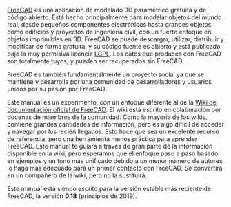 <languages/>

{{Docnav/es
| 
|[[Manual:What is FreeCAD/es|Manual:Qué es FreeCAD]]
|[[Manual:Introduction/es|Inicio Manual]]
|IconC = Crystal Clear manual.png
}}

{{Manual:TOC}}

<div class="mw-translate-fuzzy">
[http://www.freecad.org FreeCAD] es una aplicación de modelado 3D paramétrico gratuita y de código abierto. Está hecho principalmente para modelar objetos del mundo real, desde pequeños componentes electrónicos hasta grandes objetos como edificios y proyectos de ingeniería civil, con un fuerte enfoque en objetos imprimibles en 3D. FreeCAD se puede descargar, utilizar, distribuir y modificar de forma gratuita, y su código fuente es abierto y está publicado bajo la muy permisiva licencia [https://en.wikipedia.org/wiki/GNU_Lesser_General_Public_License LGPL]. Los datos que produces con FreeCAD son totalmente tuyos, y pueden ser recuperados sin FreeCAD.
</div>

<div class="mw-translate-fuzzy">
FreeCAD es también fundamentalmente un proyecto social ya que se mantiene y desarrolla por una comunidad de desarrolladores y usuarios unidos por su pasión por FreeCAD.
</div>

<div class="mw-translate-fuzzy">
Este manual es un experimento, con un enfoque diferente al de la [[Main Page/es|Wiki de documentación oficial de FreeCAD]]. El wiki está escrito en colaboración por docenas de miembros de la comunidad.  Como la mayoría de los wikis, contiene grandes cantidades de información, pero es algo difícil de acceder y navegar por los recién llegados. Esto hace que sea un excelente recurso de referencia, pero una herramienta menos práctica para aprender FreeCAD. Este manual te guiará a través de gran parte de la información disponible en la wiki, pero esperamos que el enfoque paso a paso basado en ejemplos y un tono más unificado debido a un menor número de autores lo haga más adecuado para un primer contacto con FreeCAD.  Se convertirá en un compañero de la wiki, pero no la sustituirá.
</div> 

<div class="mw-translate-fuzzy">
Este manual está siendo escrito para la versión estable más reciente de FreeCAD, la versión '''0.18''' (principios de 2019).
</div>



<div class="mw-translate-fuzzy">
{{Docnav/es
| 
|[[Manual:What is FreeCAD/es|Manual:Qué es FreeCAD]]
|[[Manual:Introduction/es|Inicio Manual]]
|IconC = Crystal Clear manual.png
}}
</div>